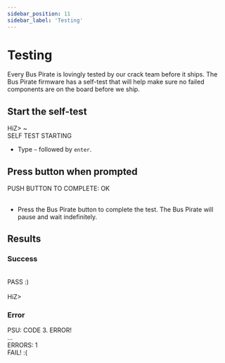 ---
sidebar_position: 11
sidebar_label: 'Testing'
---

# Testing

Every Bus Pirate is lovingly tested by our crack team before it ships. The Bus Pirate firmware has a self-test that will help make sure no failed components are on the board before we ship.

## Start the self-test

<BrowserWindow>
<span className="bp-prompt">HiZ></span> ~<br/>
<span className="bp-info">SELF TEST STARTING<br/></span>
</BrowserWindow>

- Type ```~``` followed by ```enter```.

## Press button when prompted
<BrowserWindow>
<span className="bp-info">
PUSH BUTTON TO COMPLETE: OK<br/>
</span><br/>
</BrowserWindow>

- Press the Bus Pirate button to complete the test. The Bus Pirate will pause and wait indefinitely. 

## Results

### Success

<BrowserWindow>
<span className="bp-info">
<br/>
PASS :)<br/>
</span><br/>
<span className="bp-prompt">HiZ></span> <br/>
</BrowserWindow>

### Error

<BrowserWindow>
<span className="bp-info">
PSU: CODE 3. ERROR!<br/>
...<br/>
ERRORS: 1<br/>
FAIL! :(</span>
</BrowserWindow>
